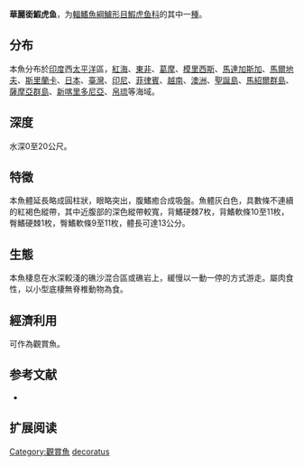 {{Speciesbox
| name = 華麗銜鰕虎鱼
| status = NE
| status_system = IUCN3.1
| image = 
| genus = Istigobius
| species = decoratus
| authority = [[Herre|Herre]], 1927
| synonyms = *''Acentrogobius decoratus''<br /><small>Herre, 1927</small>
*''Ctenogobius decoratus''<br /><small>Herre, 1927</small>
*''Rhinogobius decoratus''<br /><small>Herre, 1927</small>
}}

'''華麗銜鰕虎鱼'''，为[[輻鰭魚綱|輻鰭魚綱]][[鱸形目|鱸形目]][[鰕虎鱼科|鰕虎鱼科]]的其中一[[種|種]]。

==分布==
本魚分布於[[印度|印度]]西[[太平洋|太平洋]]區，[[紅海|紅海]]、[[東非|東非]]、[[葛摩|葛摩]]、[[模里西斯|模里西斯]]、[[馬達加斯加|馬達加斯加]]、[[馬爾地夫|馬爾地夫]]、[[斯里蘭卡|斯里蘭卡]]、[[日本|日本]]、[[臺灣|臺灣]]、[[印尼|印尼]]、[[菲律賓|菲律賓]]、[[越南|越南]]、[[澳洲|澳洲]]、[[聖誕島|聖誕島]]、[[馬紹爾群島|馬紹爾群島]]、[[薩摩亞群島|薩摩亞群島]]、[[新喀里多尼亞|新喀里多尼亞]]、[[帛琉|帛琉]]等海域。

==深度==
水深0至20公尺。

==特徵==
本魚體延長略成圓柱狀，眼略突出，腹鰭癒合成吸盤。魚體灰白色，具數條不連續的紅褐色縱帶，其中近腹部的深色縱帶較寬，背鰭硬棘7枚，背鰭軟條10至11枚，臀鰭硬棘1枚，臀鰭軟條9至11枚，體長可達13公分。

==生態==
本魚棲息在水深較淺的礁沙混合區或礁岩上，緩慢以一動一停的方式游走。屬肉食性，以小型底棲無脊椎動物為食。

==經濟利用==
可作為觀賞魚。

== 参考文献 ==
*{{FishBase_species|genus=Istigobius|species=decoratus|year=2011|month=12}}

== 扩展阅读 ==
{{refbegin}}
{{wikispecies-inline|Istigobius campbelli|華麗銜鰕虎鱼}}
{{refend}}
{{Taxonbar|from=Q1093891}}

[[Category:觀賞魚|Category:觀賞魚]]
[[Category:銜鰕虎鱼属|decoratus]]


{{鱸形目小作品}}